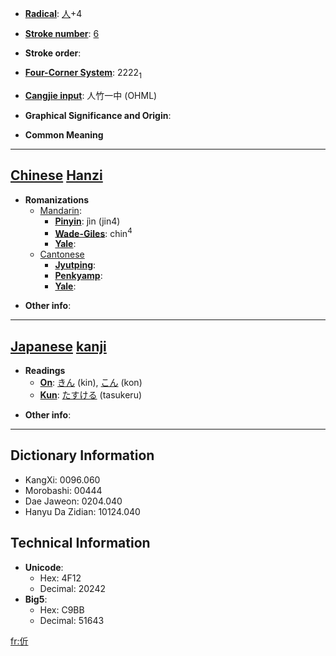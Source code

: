* '''[[Wiktionary:Chinese radical index| Radical]]''': [[Wiktionary:Chinese radical index 人|人]]+4

* '''[[Wiktionary:Chinese total strokes index|Stroke number]]''': [[Wiktionary:Chinese total strokes index 6|6]]

* '''Stroke order''': 

* '''[[Wiktionary:Chinese four corner index|Four-Corner System]]''': 2222<sub>1</sub>

* '''[[Wiktionary:Chinese Cangjie index|Cangjie input]]''': 人竹一中 (OHML)

* '''Graphical Significance and Origin''': 

* '''Common Meaning'''

----

== [[Chinese]] [[Hanzi]] ==

* '''Romanizations'''
** [[Mandarin]]:
*** '''[[Pinyin]]''': jìn (jin4)
*** '''[[Wade-Giles]]''': chin<sup>4</sup>
*** '''[[Yale]]''': 
**[[Cantonese]]
***'''[[Jyutping]]''':
***'''[[Penkyamp]]''': 
***'''[[Yale]]''': 

* '''Other info''': 

----

== [[Japanese]] [[kanji]] ==

* '''Readings'''
** '''[[On]]''': [[きん]] (kin), [[こん]] (kon)
** '''[[Kun]]''': [[たすける]] (tasukeru)

* '''Other info''':  

----

== Dictionary Information ==

* KangXi: 0096.060
* Morobashi: 00444
* Dae Jaweon: 0204.040
* Hanyu Da Zidian: 10124.040

== Technical Information ==

* '''Unicode''':
** Hex: 4F12
** Decimal: 20242
* '''Big5''':
** Hex: C9BB
** Decimal: 51643

[[fr:伒]]